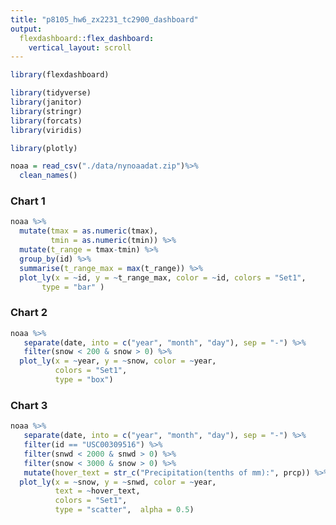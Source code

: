 ```yaml
---
title: "p8105_hw6_zx2231_tc2900_dashboard"
output: 
  flexdashboard::flex_dashboard:
    vertical_layout: scroll
---
```


```r
library(flexdashboard)
```

```r
library(tidyverse)
library(janitor)
library(stringr)
library(forcats)
library(viridis)

library(plotly)
```

```r
noaa = read_csv("./data/nynoaadat.zip")%>% 
  clean_names()
```

### Chart 1
    
```r
noaa %>%
  mutate(tmax = as.numeric(tmax),
         tmin = as.numeric(tmin)) %>% 
  mutate(t_range = tmax-tmin) %>% 
  group_by(id) %>%
  summarise(t_range_max = max(t_range)) %>% 
  plot_ly(x = ~id, y = ~t_range_max, color = ~id, colors = "Set1",
       type = "bar" )
```
    
### Chart 2

```r
noaa %>% 
   separate(date, into = c("year", "month", "day"), sep = "-") %>% 
   filter(snow < 200 & snow > 0) %>% 
  plot_ly(x = ~year, y = ~snow, color = ~year,
          colors = "Set1",                                       
          type = "box") 
```

### Chart 3

```r
noaa %>% 
   separate(date, into = c("year", "month", "day"), sep = "-") %>% 
   filter(id == "USC00309516") %>% 
   filter(snwd < 2000 & snwd > 0) %>%  
   filter(snow < 3000 & snow > 0) %>% 
   mutate(hover_text = str_c("Precipitation(tenths of mm):", prcp)) %>%  
  plot_ly(x = ~snow, y = ~snwd, color = ~year,
          text = ~hover_text,
          colors = "Set1",                                       
          type = "scatter",  alpha = 0.5)  
```




